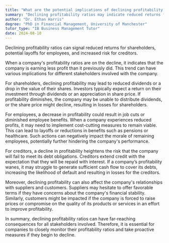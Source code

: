 ```yaml
---
title: "What are the potential implications of declining profitability ratios for stakeholders?"
summary: "Declining profitability ratios may indicate reduced returns for shareholders, potential layoffs for employees, and increased risk for creditors."
author: "Dr. Ethan Harris"
degree: "PhD in Financial Management, University of Manchester"
tutor_type: "IB Business Management Tutor"
date: 2024-08-10
---
```


Declining profitability ratios can signal reduced returns for shareholders, potential layoffs for employees, and increased risk for creditors.

When a company's profitability ratios are on the decline, it indicates that the company is earning less profit than it previously did. This trend can have various implications for different stakeholders involved with the company. 

For shareholders, declining profitability may lead to reduced dividends or a drop in the value of their shares. Investors typically expect a return on their investment through dividends or an appreciation in share price. If profitability diminishes, the company may be unable to distribute dividends, or the share price might decline, resulting in losses for shareholders.

For employees, a decrease in profitability could result in job cuts or diminished employee benefits. When a company experiences reduced profits, it may need to implement cost-cutting measures to remain viable. This can lead to layoffs or reductions in benefits such as pensions or healthcare. Such actions can negatively impact the morale of remaining employees, potentially further hindering the company's performance.

For creditors, a decline in profitability heightens the risk that the company will fail to meet its debt obligations. Creditors extend credit with the expectation that they will be repaid with interest. If a company’s profitability wanes, it may struggle to generate sufficient cash flow to cover its debts, increasing the likelihood of default and resulting in losses for the creditors.

Moreover, declining profitability can also affect the company's relationships with suppliers and customers. Suppliers may hesitate to offer favorable terms if they have concerns about the company's financial stability. Similarly, customers might be impacted if the company is forced to raise prices or compromise on the quality of its products or services in an effort to improve profitability.

In summary, declining profitability ratios can have far-reaching consequences for all stakeholders involved. Therefore, it is essential for companies to closely monitor their profitability ratios and take proactive measures if they begin to decline.
    
